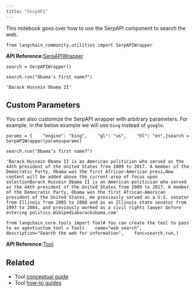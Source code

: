 ```yaml
---
title: "SerpAPI"
---
```


This notebook goes over how to use the SerpAPI component to search the web.

```
from langchain_community.utilities import SerpAPIWrapper
```

**API Reference:**[SerpAPIWrapper](https://python.langchain.com/api_reference/community/utilities/langchain_community.utilities.serpapi.SerpAPIWrapper.html)

```
search = SerpAPIWrapper()
```

```
search.run("Obama's first name?")
```

```
'Barack Hussein Obama II'
```

## Custom Parameters

You can also customize the SerpAPI wrapper with arbitrary parameters. For example, in the below example we will use `bing` instead of `google`.

```
params = {    "engine": "bing",    "gl": "us",    "hl": "en",}search = SerpAPIWrapper(params=params)
```

```
search.run("Obama's first name?")
```

```
'Barack Hussein Obama II is an American politician who served as the 44th president of the United States from 2009 to 2017. A member of the Democratic Party, Obama was the first African-American presi…New content will be added above the current area of focus upon selectionBarack Hussein Obama II is an American politician who served as the 44th president of the United States from 2009 to 2017. A member of the Democratic Party, Obama was the first African-American president of the United States. He previously served as a U.S. senator from Illinois from 2005 to 2008 and as an Illinois state senator from 1997 to 2004, and previously worked as a civil rights lawyer before entering politics.Wikipediabarackobama.com'
```

```
from langchain_core.tools import Tool# You can create the tool to pass to an agentcustom_tool = Tool(    name="web search",    description="Search the web for information",    func=search.run,)
```

**API Reference:**[Tool](https://python.langchain.com/api_reference/core/tools/langchain_core.tools.simple.Tool.html)

## Related

* Tool [conceptual guide](/src/oss/concepts/tools)
* Tool [how-to guides](/src/oss/how_to/#tools)
